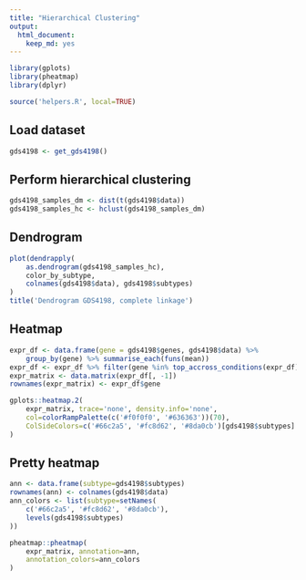 ```yaml
---
title: "Hierarchical Clustering"
output:
  html_document:
    keep_md: yes
---
```


```r
library(gplots)
library(pheatmap)
library(dplyr)

source('helpers.R', local=TRUE)
```

## Load dataset
```r
gds4198 <- get_gds4198()
```

## Perform hierarchical clustering
```r
gds4198_samples_dm <- dist(t(gds4198$data))
gds4198_samples_hc <- hclust(gds4198_samples_dm)
```

## Dendrogram

```r
plot(dendrapply(
    as.dendrogram(gds4198_samples_hc),
    color_by_subtype,
    colnames(gds4198$data), gds4198$subtypes)
)
title('Dendrogram GDS4198, complete linkage')
```

## Heatmap

```r
expr_df <- data.frame(gene = gds4198$genes, gds4198$data) %>%
    group_by(gene) %>% summarise_each(funs(mean))
expr_df <- expr_df %>% filter(gene %in% top_accross_conditions(expr_df))
expr_matrix <- data.matrix(expr_df[, -1])
rownames(expr_matrix) <- expr_df$gene

gplots::heatmap.2(
    expr_matrix, trace='none', density.info='none',
    col=colorRampPalette(c('#f0f0f0', '#636363'))(70),
    ColSideColors=c('#66c2a5', '#fc8d62', '#8da0cb')[gds4198$subtypes]
)
```

## Pretty heatmap

```r
ann <- data.frame(subtype=gds4198$subtypes)
rownames(ann) <- colnames(gds4198$data)
ann_colors <- list(subtype=setNames(
    c('#66c2a5', '#fc8d62', '#8da0cb'),
    levels(gds4198$subtypes)
))

pheatmap::pheatmap(
    expr_matrix, annotation=ann,
    annotation_colors=ann_colors
)
```
